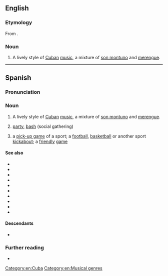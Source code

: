 ==English==
{{wikipedia}}

===Etymology===
From {{bor|en|es|pachanga}}.

===Noun===
{{en-noun|-}}

# A lively style of [[Cuba]]n [[music]], a mixture of [[son montuno]] and [[merengue]].

[[Category:en:Cuba]]
[[Category:en:Musical genres]]

----

==Spanish==

===Pronunciation===
{{es-IPA}}

===Noun===
{{es-noun|f}}

# {{lb|es|Cuba|United States}} A lively style of [[Cuba]]n [[music]], a mixture of [[son montuno]] and [[merengue]].
# {{lb|es|Argentina|Cuba|El Salvador|Guatemala|Nicaragua|Uruguay}} [[party]], [[bash]] (social gathering)
# {{lb|es|sports}} a [[pick-up game]] of a sport; a [[football]], [[basketball]] or another sport [[kickabout]]; a [[friendly]] [[game]]
#: {{syn|es|pitén|q1=Cuba}}

====See also====
* {{l|es|boncho|g=m}}
* {{l|es|carrete|g=m}}
* {{l|es|farra|g=f}}
* {{l|es|fiesta|g=f}}
* {{l|es|guateque|g=m}}
* {{l|es|juerga|g=f}}
* {{l|es|marcha|g=f}}
* {{l|es|parranda|g=f}}
* {{l|es|reventón|g=m}}
* {{l|es|tenderete|g=m}}

====Descendants====
* {{desc|en|pachanga|bor=1}}

===Further reading===
* {{R:DRAE}}
{{C|es|Parties}}